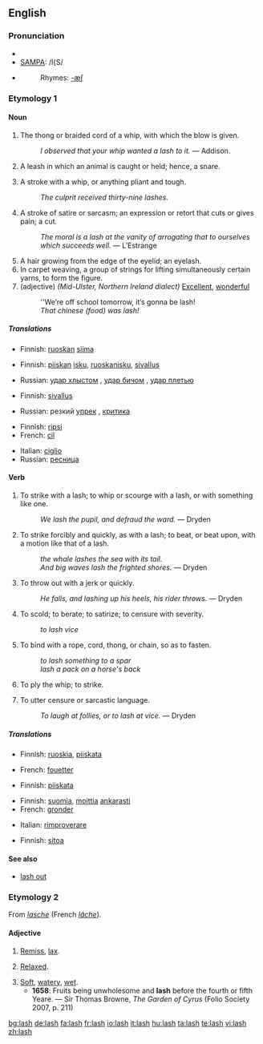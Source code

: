 {{wikipedia|dab=lash}}
==English==

===Pronunciation===
*{{IPA|/læʃ/}}
*[[w:SAMPA|SAMPA]]: /l{S/
*{{audio|en-us-lash.ogg|Audio (US)}}
*:Rhymes: [[Rhymes:English:-æʃ|-æʃ]]

===Etymology 1===

====Noun====
{{en-noun|es}}

# The thong or braided cord of a whip, with which the blow is given.
#:''I observed that your whip wanted a lash to it.'' &mdash; Addison.
# {{obsolete}} A leash in which an animal is caught or held; hence, a snare.
# A stroke with a whip, or anything pliant and tough.
#:''The culprit received thirty-nine lashes.''
# A stroke of satire or sarcasm; an expression or retort that cuts or gives pain; a cut.
#:''The moral is a lash at the vanity of arrogating that to ourselves which succeeds well.'' &mdash; L’Estrange
# A hair growing from the edge of the eyelid; an eyelash.
# In carpet weaving, a group of strings for lifting simultaneously certain yarns, to form the figure.
# (adjective) ''(Mid-Ulster, Northern Ireland dialect)'' [[Excellent]], [[wonderful]]
#:''We’re off school tomorrow, it’s gonna be lash!
#:''That chinese (food) was lash!''

=====Translations=====
{{trans-top|thong of a whip}}
*Finnish: [[ruoskan]] [[siima]]
{{trans-mid}}
{{trans-bottom}}

{{trans-top|obsolete: a snare}}
{{trans-mid}}
{{trans-bottom}}

{{trans-top|stroke with a whip}}
*Finnish: [[piiskan]] [[isku]], [[ruoskanisku]], [[sivallus]]
{{trans-mid}}
*Russian: [[удар хлыстом]] {{m}}, [[удар бичом]] {{m}}, [[удар плетью]] {{m}}
{{trans-bottom}}

{{trans-top|stroke of satire or sarcasm}}
*Finnish: [[sivallus]]
{{trans-mid}}
*Russian: резкий [[упрек]] {{m}}, [[критика]] {{f}}
{{trans-bottom}}

{{trans-top|hair growing from the eyelid}}
*Finnish: [[ripsi]]
*French: [[cil]] {{m}}
{{trans-mid}}
*Italian: [[ciglio]] {{m}}
*Russian: [[ресница]] {{f}}
{{trans-bottom}}

{{trans-top|group of strings for lifting certain yarns}}
{{trans-mid}}
{{trans-bottom}}

====Verb====
{{en-verb|lash|es}}

# {{transitive}} To strike with a lash; to whip or scourge with a lash, or with something like one.
#:''We lash the pupil, and defraud the ward.'' &mdash; Dryden
# {{transitive}} To strike forcibly and quickly, as with a lash; to beat, or beat upon, with a motion like that of a lash.
#:''the whale lashes the sea with its tail.''
#:''And big waves lash the frighted shores.'' &mdash; Dryden
# {{transitive}} To throw out with a jerk or quickly.
#:''He falls, and lashing up his heels, his rider throws.'' &mdash; Dryden
# {{transitive}} To scold; to berate; to satirize; to censure with severity.
#:''to lash vice''
# {{transitive}} To bind with a rope, cord, thong, or chain, so as to fasten.
#:''to lash something to a spar''
#:''lash a pack on a horse's back''
# {{intransitive}} To ply the whip; to strike.
# {{intransitive}} To utter censure or sarcastic language.
#:''To laugh at follies, or to lash at vice.'' &mdash; Dryden

=====Translations=====
{{trans-top|strike with a lash}}
*Finnish: [[ruoskia]], [[piiskata]]
{{trans-mid}}
*French: [[fouetter]]
{{trans-bottom}}

{{trans-top|strike forcibly, beat as if with a lash}}
*Finnish: [[piiskata]]
{{trans-mid}}
{{trans-bottom}}

{{trans-top|throw out with a jerk}}
{{trans-mid}}
{{trans-bottom}}

{{trans-top|scold}}
*Finnish: [[suomia]], [[moittia]] [[ankarasti]]
*French: [[gronder]]
{{trans-mid}}
*Italian: [[rimproverare]]
{{trans-bottom}}

{{trans-top|bind with a rope}}
*Finnish: [[sitoa]]
{{trans-mid}}
{{trans-bottom}}

{{trans-top|ply the whip}}
{{trans-mid}}
{{trans-bottom}}

{{trans-top|utter censure}}
{{trans-mid}}
{{trans-bottom}}

====See also====
*[[lash out]]

===Etymology 2===
From {{OF.}} ''[[lasche]]'' (French ''[[lâche]]'').

====Adjective====
{{en-adj}}

# {{obsolete}} [[remiss|Remiss]], [[lax]].
# {{obsolete}} [[relaxed|Relaxed]].
# [[soft|Soft]], [[watery]], [[wet]].
#*'''1658''': Fruits being unwholesome and '''lash''' before the fourth or fifth Yeare. — Sir Thomas Browne, ''The Garden of Cyrus'' (Folio Society 2007, p. 211)

[[bg:lash]]
[[de:lash]]
[[fa:lash]]
[[fr:lash]]
[[io:lash]]
[[it:lash]]
[[hu:lash]]
[[ta:lash]]
[[te:lash]]
[[vi:lash]]
[[zh:lash]]